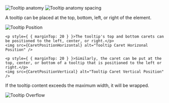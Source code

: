 

<Section title="Anatomy" contained={true} border={true}>
	<Row gutter="sm">
		<Col size="3">
			<img
				src={Anatomy}
				alt="Tooltip anatomy"
				style={{ marginBottom: 20 }}
			/>
		</Col>
		<Col size="3">
			<img
				src={Spacing}
				alt="Tooltip anatomy spacing"
				style={{ marginBottom: 20 }}
			/>
		</Col>
	</Row>
</Section>

<Section title="Position" contained={true} border={true}>
	<p>A tooltip can be placed at the top, bottom, left, or right of the element.</p>
	<img src={Position} alt="Tooltip Position" />
	
	<p style={ { marginTop: 20 } }>The tooltip's top and bottom carets can be positioned to the left, center, or right.</p>
	<img src={CaretPositionHorizontal} alt="Tooltip Caret Horizonal Position" />

	<p style={ { marginTop: 20 } }>Similarly, the caret can be put at the top, center, or bottom of a tooltip that is positioned to the left or right.</p>
	<img src={CaretPositionVertical} alt="Tooltip Caret Vertical Position" />
</Section>

<Section title="Overflow" contained={true} border={true}>
	<p>If the tooltip content exceeds the maximum width, it will be wrapped.</p>
	<img src={Overflow} alt="Tooltip Overflow" />
</Section>
